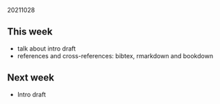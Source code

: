 20211028  

## This week

- talk about intro draft
- references and cross-references: bibtex, rmarkdown and bookdown 

## Next week

- Intro draft
